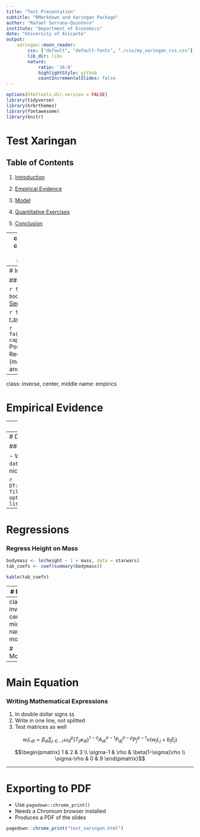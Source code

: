 ```yaml
---
title: "Test Presentation"
subtitle: "RMarkdown and Xaringan Package"
author: "Rafael Serrano-Quintero"
institute: "Department of Economics"
date: "University of Alicante"
output:
    xaringan::moon_reader:
        css: ["default", "default-fonts", "./css/my_xaringan_css.css"]
        lib_dir: libs
        nature:
            ratio: '16:9'
            highlightStyle: github
            countIncrementalSlides: false
---
```


```r
options(htmltools.dir.version = FALSE)
library(tidyverse)
library(hrbrthemes)
library(fontawesome)
library(knitr)
```

# Test Xaringan

## Table of Contents

1. [Introduction](#introduction)

2. [Empirical Evidence](#empirics)

3. [Model](#model)

4. [Quantitative Exercises](#quantmodel)

5. [Conclusion](#conclusions)

---
class: inverse, center, middle
name: introduction

# Introduction

---
# Introduction

### Who I am

`r fa('address-book')` [Rafael Serrano](https://sites.google.com/view/rserranoquintero)

`r fa('envelope')` [r.serrano@ua.es](mailto:r.serrano@ua.es)

`r fa('graduation-cap')` Postdoctoral Researcher (macroeconomics and growth)

---
class: inverse, center, middle
name: empirics

# Empirical Evidence

---
# Data

- We present the *Star Wars Database* from `dplyr` package
- R chunk codes are shown as well
```r
library(dplyr)

data(starwars, package = "dplyr")

summ_tab <- starwars %>%
                filter(species == "Human") %>%
                    group_by(homeworld) %>%
                        summarise(mean_height = mean(height))
```
---
# Data

### Tables

- We can use `datatable()` to show nicely formatted tables

```r
DT::datatable(summ_tab,
  fillContainer = FALSE,
  options = list(pageLength = 3))
```
---
# Regressions

### Regress Height on Mass

```r
bodymass <- lm(height ~ 1 + mass, data = starwars)
tab_coefs <- coef(summary(bodymass))

kable(tab_coefs)
```
---
# Plots

```r
fit <- lm(dist ~ 1 + speed, data = cars)
par(mar = c(4, 4, 1, .1))
plot(cars, pch = 19, col = "darkgray", las = 1)
abline(fit, lwd = 2)
```
---
class: inverse, center, middle
name: model

# Model

---
# Main Equation

### Writing Mathematical Expressions

1. In double dollar signs `$$`
2. Write in one line, not splitted
3. Test matrices as well

$$w_i L_{di} = \beta_{di}\sum_{j\in\mathcal{N}} \omega_d^{\rho}\left(T_{ji}\kappa_{di}\right)^{1-\sigma} A_{di}^{\sigma - 1}P_{dj}^{\sigma - \rho}P_j^{\rho - 1}\nu(w_j L_j + b_j E_j)$$

$$\begin{pmatrix}
1 & 2 & 3 \\
\sigma-1 & \rho & \beta(1-\sigma)\rho \\
\sigma-\rho & 0 & 9
\end{pmatrix}$$

---
# Exporting to PDF

- Use `pagedown::chrome_print()`
- Needs a Chromium browser installed
- Produces a PDF of the slides

```r
pagedown::chrome_print("test_xaringan.html")
```
